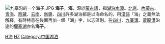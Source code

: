 {{Dablink|关于笔名为“海子”的中国新诗作家，参见：[[海子_(诗人)|海子 (诗人)]]；与“海子”名称相近或相同的条目，参见：[[海_(消歧义)|海 (消歧义)]]。}}
[[File:九寨沟的一个海子.JPG|right]]
'''海子'''，'''海'''，源於[[蒙古語|蒙古語]]，指[[湖泊|湖泊]][[水潭|水潭]]。[[北京|北京]]、[[內蒙古|內蒙古]]、[[青海|青海]]、[[西藏|西藏]]、[[云南|云南]]、[[新疆|新疆]]、[[四川|四川]]許多湖泊都是以海命名的，用[[漢語|漢語]]「海」之義無法解釋，有時特意在後面再加一個「湖」字，以志區別。在[[四川|四川]]，[[九寨溝|九寨溝]]、[[黃龍溝|黃龍溝]]沿途的[[堰塞湖|堰塞湖]]亦名'''海子'''。

[[Category:蒙古语借词|H海]]
[[Category:中国地名|HZ]]
[[Category:中国湖泊|Category:中国湖泊]]